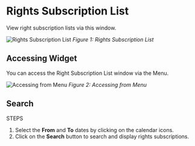 # Rights Subscription List

View right subscription lists via this window.

![Rights Subscription List](/rights-subscription/rights-subscription-search.png)
_Figure 1: Rights Subscription List_

## Accessing Widget

You can access the Right Subscription List window via the Menu.

![Accessing from Menu](/rights-subscription/rights-subscription-menu.png)
_Figure 2: Accessing from Menu_

## Search

STEPS

1. Select the **From** and **To** dates by clicking on the calendar icons.
2. Click on the **Search** button to search and display rights subscriptions.
